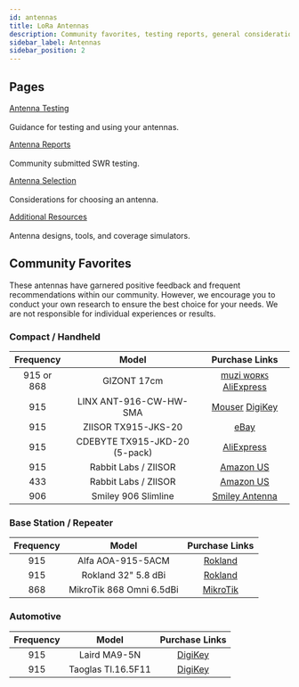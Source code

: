 ```yaml
---
id: antennas
title: LoRa Antennas
description: Community favorites, testing reports, general considerations, and other resources for antennas for Meshtastic devices
sidebar_label: Antennas
sidebar_position: 2
---
```


## Pages
[Antenna Testing](./testing.mdx)<br></br>
Guidance for testing and using your antennas.

[Antenna Reports](./antenna-report.mdx)<br></br>
Community submitted SWR testing.

[Antenna Selection](./lora-antennas.mdx)<br></br>
Considerations for choosing an antenna.

[Additional Resources](./resources.mdx)<br></br>
Antenna designs, tools, and coverage simulators.


## Community Favorites
These antennas have garnered positive feedback and frequent recommendations within our community. However, we encourage you to conduct your own research to ensure the best choice for your needs. We are not responsible for individual experiences or results.

### Compact / Handheld
| Frequency  |             Model             |                                                                                                             Purchase Links                                                                                                              |
|:----------:|:-----------------------------:|:---------------------------------------------------------------------------------------------------------------------------------------------------------------------------------------------------------------------------------------:|
| 915 or 868 |          GIZONT 17cm          | [muzi ᴡᴏʀᴋꜱ](https://muzi.works/products/whip-antenna-17cm) [AliExpress](https://www.aliexpress.us/item/3256804421300249.html)                                                                                    |
|    915     |    LINX ANT-916-CW-HW-SMA     | [Mouser](https://www.mouser.com/ProductDetail/TE-Connectivity-Linx-Technologies/ANT-916-CW-HW-SMA?qs=PKuFCuYbGOfeZQiEfd4fWA%3D%3D) [DigiKey](https://www.digikey.com/en/products/detail/te-connectivity-linx/ANT-916-CW-HW-SMA/2694126) |
|    915     |      ZIISOR TX915-JKS-20      |                                                                                   [eBay](https://www.ebay.com/itm/154891841854)                                                                                    |
|    915     | CDEBYTE TX915-JKD-20 (5-pack) |                                                                                   [AliExpress](https://www.aliexpress.us/item/3256803106771365.html)                                                                                    |
|    915     |     Rabbit Labs / ZIISOR      |                                                                                         [Amazon US](https://www.amazon.com/gp/product/B0D19JJBKZ)                                                                                          |
|    433     |     Rabbit Labs / ZIISOR      |                                                                                             [Amazon US](https://www.amazon.com/dp/B0D1MSPVQ5)                                                                                              |
|    906    |    Smiley 906 Slimline    |                                                              [Smiley Antenna](https://www.smileyantenna.com/shop/meshstatic-system-antennas)                                        |

### Base Station / Repeater
| Frequency |        Model        |                                                                                        Purchase Links                                                                                         |
|:---------:|:-------------------:|:---------------------------------------------------------------------------------------------------------------------------------------------------------------------------------------------:|
|    915    |  Alfa AOA-915-5ACM  |                          [Rokland](https://store.rokland.com/products/alfa-aoa-915-5acm-5-dbi-omni-outdoor-915mhz-802-11ah-mini-antenna-for-lora-halow-application)                           |
|    915    | Rokland 32" 5.8 dBi | [Rokland](https://store.rokland.com/collections/802-11ah-wi-fi-halow/products/5-8-dbi-n-male-omni-outdoor-915-mhz-antenna-large-profile-32-height-for-helium-rak-miner-2-nebra-indoor-bobcat) |
|    868    | MikroTik 868 Omni 6.5dBi | [MikroTik](https://mikrotik.com/product/868_omni_antenna) |


### Automotive
| Frequency |       Model        |                                       Purchase Links                                       |
|:---------:|:------------------:|:------------------------------------------------------------------------------------------:|
|    915    |    Laird MA9-5N    | [DigiKey](https://www.digikey.com/en/products/detail/te-connectivity-laird/MA9-5N/3486940) |
|    915    | Taoglas TI.16.5F11 |  [DigiKey](https://www.digikey.com/en/products/detail/taoglas-limited/TI-16-5F11/3724558)  |
